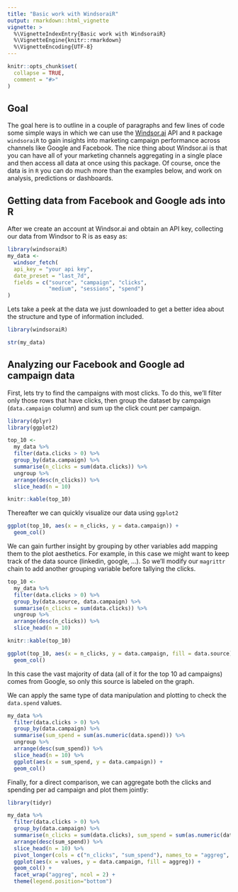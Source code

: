 ```yaml
---
title: "Basic work with WindsoraiR"
output: rmarkdown::html_vignette
vignette: >
  %\VignetteIndexEntry{Basic work with WindsoraiR}
  %\VignetteEngine{knitr::rmarkdown}
  %\VignetteEncoding{UTF-8}
---
```


```r
knitr::opts_chunk$set(
  collapse = TRUE,
  comment = "#>"
)
```

## Goal

The goal here is to outline in a couple of paragraphs and few lines of code some simple ways in which we can use the [Windsor.ai](https://www.windsor.ai/) API and `R` package `windsoraiR` to gain insights into marketing campaign performance across channels like Google and Facebook. The nice thing about Windsor.ai is that you can have all of your marketing channels aggregating in a single place and then access all data at once using this package. Of course, once the data is in `R` you can do much more than the examples below, and work on analysis, predictions or dashboards.

## Getting data from Facebook and Google ads into R

After we create an account at Windsor.ai and obtain an API key, collecting our data from Windsor to R is as easy as:


```r
library(windsoraiR)
my_data <- 
  windsor_fetch(
  api_key = "your api key",
  date_preset = "last_7d",
  fields = c("source", "campaign", "clicks",
             "medium", "sessions", "spend")
)
```

Lets take a peek at the data we just downloaded to get a better idea about the structure and type of information included. 

```r
library(windsoraiR)
```

```r
str(my_data)
```

## Analyzing our Facebook  and Google ad campaign data 

First, lets try to find the campaigns with most clicks. To do this, we'll filter only those rows that have clicks, then group the dataset by campaign (`data.campaign` column) and sum up the click count per campaign.

```r
library(dplyr)
library(ggplot2)

top_10 <- 
  my_data %>% 
  filter(data.clicks > 0) %>% 
  group_by(data.campaign) %>% 
  summarise(n_clicks = sum(data.clicks)) %>% 
  ungroup %>% 
  arrange(desc(n_clicks)) %>% 
  slice_head(n = 10)

knitr::kable(top_10)
```

Thereafter we can quickly visualize our data using `ggplot2`

```r
ggplot(top_10, aes(x = n_clicks, y = data.campaign)) +
  geom_col()
```

We can gain further insight by grouping by other variables add mapping them to the plot aesthetics. For example, in this case we might want to keep track of the data source (linkedin, google, ...). So we'll modify our `magrittr` chain to add another grouping variable before tallying the clicks.

```r
top_10 <- 
  my_data %>% 
  filter(data.clicks > 0) %>% 
  group_by(data.source, data.campaign) %>% 
  summarise(n_clicks = sum(data.clicks)) %>% 
  ungroup %>% 
  arrange(desc(n_clicks)) %>% 
  slice_head(n = 10)

knitr::kable(top_10)
```

```r
ggplot(top_10, aes(x = n_clicks, y = data.campaign, fill = data.source)) +
  geom_col()
```

In this case the vast majority of data (all of it for the top 10 ad campaigns) comes from Google, so only this source is labeled on the graph.

We can apply the same type of data manipulation and plotting to check the `data.spend` values.

```r
my_data %>%
  filter(data.clicks > 0) %>%
  group_by(data.campaign) %>%
  summarise(sum_spend = sum(as.numeric(data.spend))) %>%
  ungroup %>%
  arrange(desc(sum_spend)) %>%
  slice_head(n = 10) %>%
  ggplot(aes(x = sum_spend, y = data.campaign)) +
  geom_col()
```

Finally, for a direct comparison, we can aggregate both the clicks and spending per ad campaign and plot them jointly:

```r
library(tidyr)

my_data %>%
  filter(data.clicks > 0) %>%
  group_by(data.campaign) %>%
  summarise(n_clicks = sum(data.clicks), sum_spend = sum(as.numeric(data.spend))) %>%
  arrange(desc(sum_spend)) %>%
  slice_head(n = 10) %>%
  pivot_longer(cols = c("n_clicks", "sum_spend"), names_to = "aggreg", values_to = "values") %>%  
  ggplot(aes(x = values, y = data.campaign, fill = aggreg)) +
  geom_col() +
  facet_wrap("aggreg", ncol = 2) + 
  theme(legend.position="bottom")
```

